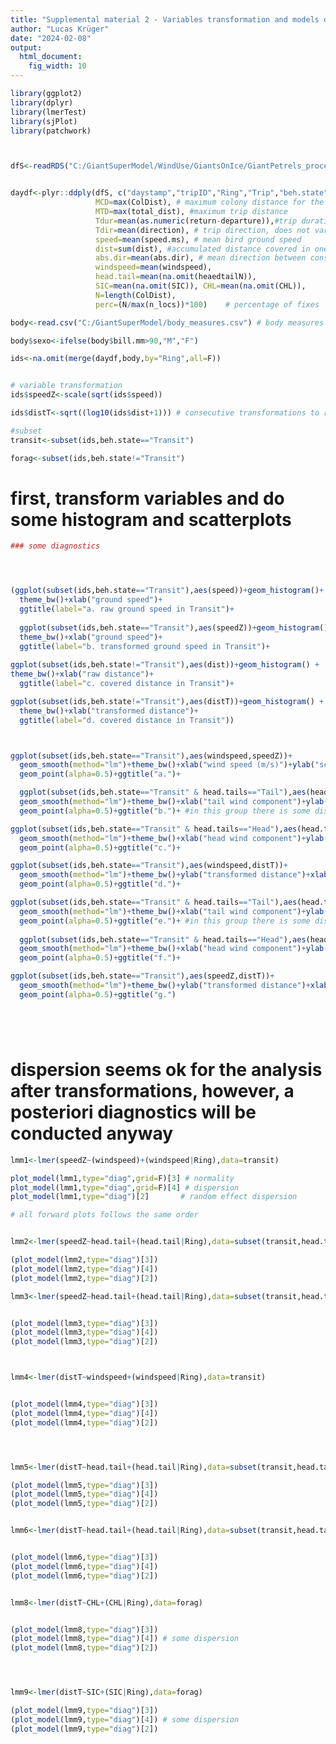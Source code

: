 ---
title: "Supplemental material 2 - Variables transformation and models diagnostics"
author: "Lucas Krüger"
date: "2024-02-08"
output: 
  html_document: 
    fig_width: 10
---

```{r,warning=FALSE}
library(ggplot2)
library(dplyr)
library(lmerTest)
library(sjPlot)
library(patchwork)



dfS<-readRDS("C:/GiantSuperModel/WindUse/GiantsOnIce/GiantPetrels_processed_trips.Rds")


daydf<-plyr::ddply(dfS, c("daystamp","tripID","Ring","Trip","beh.state","head.tails"), summarise,
                   MCD=max(ColDist), # maximum colony distance for the day, trip, and state
                   MTD=max(total_dist), #maximum trip distance 
                   Tdur=mean(as.numeric(return-departure)),#trip duration # does not vary between states or days if the trip has more than one day
                   Tdir=mean(direction), # trip direction, does not vary between states or days if the trip has more than one day
                   speed=mean(speed.ms), # mean bird ground speed
                   dist=sum(dist), #accumulated distance covered in one day per trip per state
                   abs.dir=mean(abs.dir), # mean direction between consecutive points
                   windspeed=mean(windspeed),
                   head.tail=mean(na.omit(heaedtailN)),
                   SIC=mean(na.omit(SIC)), CHL=mean(na.omit(CHL)),
                   N=length(ColDist),
                   perc=(N/max(n_locs))*100)    # percentage of fixes 

body<-read.csv("C:/GiantSuperModel/body_measures.csv") # body measures 

body$sexo<-ifelse(body$bill.mm>90,"M","F")

ids<-na.omit(merge(daydf,body,by="Ring",all=F))


# variable transformation 
ids$speedZ<-scale(sqrt(ids$speed))

ids$distT<-sqrt((log10(ids$dist+1))) # consecutive transformations to reduce over-dispersion 

#subset
transit<-subset(ids,beh.state=="Transit")

forag<-subset(ids,beh.state!="Transit")

```


# first, transform variables and do some histogram and scatterplots

```{r,warning=FALSE}
### some diagnostics




(ggplot(subset(ids,beh.state=="Transit"),aes(speed))+geom_histogram()+ 
  theme_bw()+xlab("ground speed")+
  ggtitle(label="a. raw ground speed in Transit")+
  
  ggplot(subset(ids,beh.state=="Transit"),aes(speedZ))+geom_histogram()+ 
  theme_bw()+xlab("ground speed")+
  ggtitle(label="b. transformed ground speed in Transit")+
  
ggplot(subset(ids,beh.state!="Transit"),aes(dist))+geom_histogram() +
theme_bw()+xlab("raw distance")+
  ggtitle(label="c. covered distance in Transit")+

ggplot(subset(ids,beh.state!="Transit"),aes(distT))+geom_histogram() +
  theme_bw()+xlab("transformed distance")+
  ggtitle(label="d. covered distance in Transit"))



ggplot(subset(ids,beh.state=="Transit"),aes(windspeed,speedZ))+
  geom_smooth(method="lm")+theme_bw()+xlab("wind speed (m/s)")+ylab("scaled ground speed")+
  geom_point(alpha=0.5)+ggtitle("a.")+

  ggplot(subset(ids,beh.state=="Transit" & head.tails=="Tail"),aes(head.tail,speedZ))+
  geom_smooth(method="lm")+theme_bw()+xlab("tail wind component")+ylab("scaled ground speed")+
  geom_point(alpha=0.5)+ggtitle("b.")+ #in this group there is some dispersion

ggplot(subset(ids,beh.state=="Transit" & head.tails=="Head"),aes(head.tail,speedZ))+
  geom_smooth(method="lm")+theme_bw()+xlab("head wind component")+ylab("scaled ground speed")+
  geom_point(alpha=0.5)+ggtitle("c.")+

ggplot(subset(ids,beh.state=="Transit"),aes(windspeed,distT))+
  geom_smooth(method="lm")+theme_bw()+ylab("transformed distance")+xlab("wind speed")+
  geom_point(alpha=0.5)+ggtitle("d.")+

ggplot(subset(ids,beh.state=="Transit" & head.tails=="Tail"),aes(head.tail,distT))+
  geom_smooth(method="lm")+theme_bw()+xlab("tail wind component")+ylab("transformed distance")+
  geom_point(alpha=0.5)+ggtitle("e.")+ #in this group there is some dispersion
  
  ggplot(subset(ids,beh.state=="Transit" & head.tails=="Head"),aes(head.tail,distT))+
  geom_smooth(method="lm")+theme_bw()+xlab("head wind component")+ylab("transformed distance")+
  geom_point(alpha=0.5)+ggtitle("f.")+

ggplot(subset(ids,beh.state=="Transit"),aes(speedZ,distT))+
  geom_smooth(method="lm")+theme_bw()+ylab("transformed distance")+xlab("scaled ground speed")+
  geom_point(alpha=0.5)+ggtitle("g.")






```

# dispersion seems ok for the analysis after transformations, however, a posteriori diagnostics will be conducted anyway



```{r,warning=FALSE}

lmm1<-lmer(speedZ~(windspeed)+(windspeed|Ring),data=transit)

plot_model(lmm1,type="diag",grid=F)[3] # normality
plot_model(lmm1,type="diag",grid=F)[4] # dispersion 
plot_model(lmm1,type="diag")[2]       # random effect dispersion

# all forward plots follows the same order 


lmm2<-lmer(speedZ~head.tail+(head.tail|Ring),data=subset(transit,head.tails=="Tail"))

(plot_model(lmm2,type="diag")[3])
(plot_model(lmm2,type="diag")[4])
(plot_model(lmm2,type="diag")[2])

lmm3<-lmer(speedZ~head.tail+(head.tail|Ring),data=subset(transit,head.tails=="Head"))


(plot_model(lmm3,type="diag")[3])
(plot_model(lmm3,type="diag")[4])
(plot_model(lmm3,type="diag")[2])



lmm4<-lmer(distT~windspeed+(windspeed|Ring),data=transit)


(plot_model(lmm4,type="diag")[3])
(plot_model(lmm4,type="diag")[4])
(plot_model(lmm4,type="diag")[2])




lmm5<-lmer(distT~head.tail+(head.tail|Ring),data=subset(transit,head.tails=="Tail"))

(plot_model(lmm5,type="diag")[3])
(plot_model(lmm5,type="diag")[4])
(plot_model(lmm5,type="diag")[2])


lmm6<-lmer(distT~head.tail+(head.tail|Ring),data=subset(transit,head.tails=="Head"))


(plot_model(lmm6,type="diag")[3])
(plot_model(lmm6,type="diag")[4])
(plot_model(lmm6,type="diag")[2])


lmm8<-lmer(distT~CHL+(CHL|Ring),data=forag)


(plot_model(lmm8,type="diag")[3])
(plot_model(lmm8,type="diag")[4]) # some dispersion 
(plot_model(lmm8,type="diag")[2])




lmm9<-lmer(distT~SIC+(SIC|Ring),data=forag)

(plot_model(lmm9,type="diag")[3])
(plot_model(lmm9,type="diag")[4]) # some dispersion 
(plot_model(lmm9,type="diag")[2])



```


